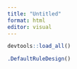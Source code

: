 ```yaml
---
title: "Untitled"
format: html
editor: visual
---
```


```r
devtools::load_all()

.DefaultRuleDesign()
```
